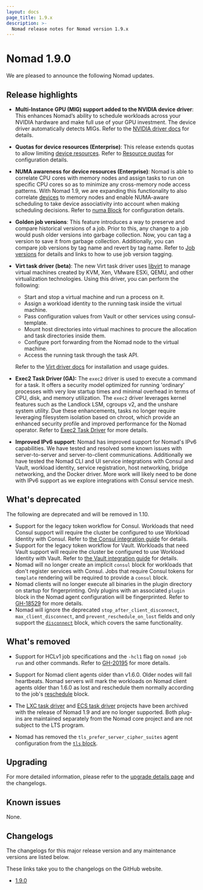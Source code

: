 ```yaml
---
layout: docs
page_title: 1.9.x
description: >-
  Nomad release notes for Nomad version 1.9.x
---
```


# Nomad 1.9.0

We are pleased to announce the following Nomad updates.

## Release highlights

- **Multi-Instance GPU (MIG) support added to the NVIDIA device driver**: This
enhances Nomad’s ability to schedule workloads across your NVIDIA hardware and
make full use of your GPU investment. The device driver automatically detects
MIGs. Refer to the [NVIDIA driver docs](/nomad/plugins/devices/nvidia) for
details.

- **Quotas for device resources (Enterprise)**: This release extends quotas to
allow limiting [device resources](/nomad/docs/job-specification/device). Refer
to [Resource quotas] for configuration details.

- **NUMA awareness for device resources (Enterprise)**: Nomad is able to
  correlate CPU cores with memory nodes and assign tasks to run on specific CPU
  cores so as to minimize any cross-memory node access patterns. With Nomad 1.9,
  we are expanding this functionality to also correlate
  [devices](/nomad/docs/concepts/plugins/devices) to memory nodes and enable
  NUMA-aware scheduling to take device associativity into account when making
  scheduling decisions. Refer to [numa
  Block](/nomad/docs/job-specification/numa) for configuration details.

- **Golden job versions**: This feature introduces a way to preserve and compare
  historical versions of a job. Prior to this, any change to a job would push
  older versions into garbage collection. Now, you can tag a version to save it
  from garbage collection. Additionally, you can compare job versions by tag
  name and revert by tag name. Refer to [Job
  versions](/nomad/docs/concepts/job.mdx#job-versions) for details and links to
  how to use job version tagging.

- **Virt task driver (beta)**: The new Virt task driver uses
  [libvirt](https://libvirt.org/) to manage virtual machines created by KVM,
  Xen, VMware ESXi, QEMU, and other virtualization technologies. Using this
  driver, you can perform the following:

  - Start and stop a virtual machine and run a process on it.
  - Assign a workload identity to the running task inside the virtual machine.
  - Pass configuration values from Vault or other services using consul-template.
  - Mount host directories into virtual machines to procure the allocation and task directories inside them.
  - Configure port forwarding from the Nomad node to the virtual machine.
  - Access the running task through the task API.

  Refer to the [Virt driver docs](https://github.com/hashicorp/nomad-driver-virt)
  for installation and usage guides.

- **Exec2 Task Driver (GA):** The `exec2` driver is used to execute a command
for a task. It offers a security model optimized for running 'ordinary'
processes with very low startup times and minimal overhead in terms of CPU,
disk, and memory utilization. The `exec2` driver leverages kernel features such
as the Landlock LSM, cgroups v2, and the unshare system utility. Due these
enhancements, tasks no longer require leveraging filesystem isolation based on
chroot, which provide an enhanced security profile and improved performance for
the Nomad operator. Refer to [Exec2 Task Driver](/nomad/plugins/drivers/exec2)
for more details.

- **Improved IPv6 support**: Nomad has improved support for Nomad's IPv6
capabilities. We have tested and resolved some known issues with
server-to-server and server-to-client communications. Additionally we have
tested the Nomad CLI and UI service integrations with Consul and Vault, workload
identity, service registration, host networking, bridge networking, and the
Docker driver. More work will likely need to be done with IPv6 support as we
explore integrations with Consul service mesh.


## What's deprecated

The following are deprecated and will be removed in 1.10.

- Support for the legacy token workflow for Consul. Workloads
  that need Consul support will require the cluster be configured to use
  Workload Identity with Consul. Refer to [the Consul integration
  guide][consul-integration] for details.
- Support for the legacy token workflow for Vault. Workloads
  that need Vault support will require the cluster be configured to use Workload
  Identity with Vault. Refer to [the Vault integration guide][vault-integration] for
  details.
- Nomad will no longer create an implicit `consul` block for workloads that
  don't register services with Consul. Jobs that require Consul tokens for
  `template` rendering will be required to provide a `consul` block.
- Nomad clients will no longer execute all binaries in the plugin directory on
  startup for fingerprinting. Only plugins with an associated `plugin` block in
  the Nomad agent configuration will be fingerprinted. Refer to [GH-18529][] for
  more details.
- Nomad will ignore the deprecated `stop_after_client_disconnect`,
  `max_client_disconnect`, and `prevent_reschedule_on_lost` fields and only
  support the [`disconnect`][] block, which covers the same functionality.

## What's removed

- Support for HCLv1 job specifications and the `-hcl1` flag on `nomad job run` and other commands. Refer to [GH-20195](https://github.com/hashicorp/nomad/issues/20195) for more details.

- Support for Nomad client agents older than v1.6.0. Older nodes will fail heartbeats. Nomad servers will mark the workloads on Nomad client agents older than 1.6.0 as lost and reschedule them normally according to the job's [reschedule](/nomad/docs/job-specification/reschedule) block.

- The [LXC task driver](https://github.com/hashicorp/nomad-driver-lxc) and [ECS
  task driver](https://github.com/hashicorp/nomad-driver-ecs) projects have been
  archived with the release of Nomad 1.9 and are no longer supported.  Both
  plug-ins are maintained separately from the Nomad core project and are not
  subject to the LTS program.

- Nomad has removed the `tls_prefer_server_cipher_suites` agent configuration from the [`tls` block](/nomad/docs/configuration/tls).


## Upgrading

For more detailed information, please refer to the [upgrade details
page](/nomad/docs/upgrade/upgrade-specific#nomad-1-9-0) and the changelogs.

## Known issues

None.

## Changelogs

The changelogs for this major release version and any maintenance versions are
listed below.

<Note> These links take you to the changelogs on the GitHub website. </Note>

- [1.9.0](https://github.com/hashicorp/nomad/releases/tag/v1.9.0)


[consul-integration]: /nomad/docs/integrations/consul/acl
[vault-integration]: /nomad/docs/integrations/vault/acl
[GH-18529]: https://github.com/hashicorp/nomad/issues/18529
[`disconnect`]: /nomad/docs/job-specification/disconnect
[Resource Quotas]: /nomad/docs/other-specifications/quota
